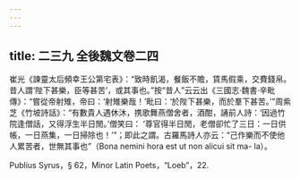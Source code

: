 ```yaml
---
---
---
```

title: 二三九 全後魏文卷二四
---




崔光《諫靈太后頻幸王公第宅表》：“致時飢渴，餐飯不贍，賃馬假乘，交費錢帛。昔人謂‘陛下甚樂，臣等甚苦’，或其事也。”按“昔人”云云出《三國志·魏書·辛毗傳》：“嘗從帝射雉，帝曰：‘射雉樂哉！’毗曰：‘於陛下甚樂，而於羣下甚苦。’”周紫芝《竹坡詩話》：“有數貴人遇休沐，携歌舞燕僧舍者，酒酣，誦前人詩：‘因過竹院逢僧話，又得浮生半日閒。’僧笑曰： ‘尊官得半日閒，老僧卻忙了三日：一日供帳，一日燕集，一日掃除也！’”；即此之謂。古羅馬詩人亦云：“己作樂而不使他人累苦者，世無其事也”（Bona nemini hora est ut non alicui sit ma- la）。

Publius Syrus，§ 62，Minor Latin Poets，“Loeb”，22.
